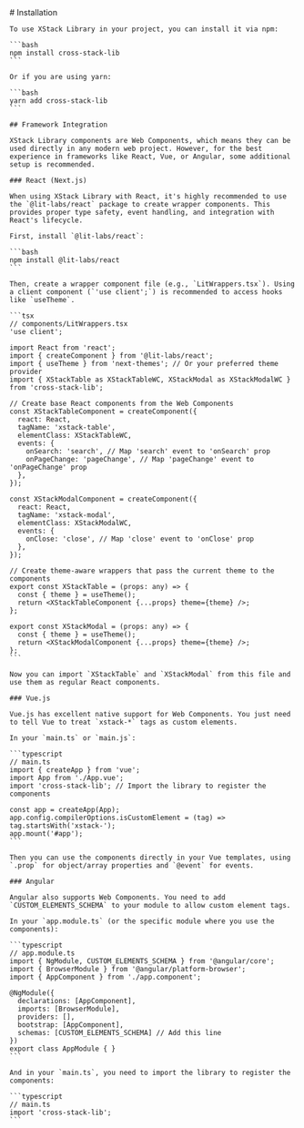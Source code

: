 
<PageTransition>
  <div className="prose dark:prose-invert">
    # Installation

    To use XStack Library in your project, you can install it via npm:

    ```bash
    npm install cross-stack-lib
    ```

    Or if you are using yarn:

    ```bash
    yarn add cross-stack-lib
    ```

    ## Framework Integration

    XStack Library components are Web Components, which means they can be used directly in any modern web project. However, for the best experience in frameworks like React, Vue, or Angular, some additional setup is recommended.

    ### React (Next.js)

    When using XStack Library with React, it's highly recommended to use the `@lit-labs/react` package to create wrapper components. This provides proper type safety, event handling, and integration with React's lifecycle.

    First, install `@lit-labs/react`:

    ```bash
    npm install @lit-labs/react
    ```

    Then, create a wrapper component file (e.g., `LitWrappers.tsx`). Using a client component (`'use client';`) is recommended to access hooks like `useTheme`.

    ```tsx
    // components/LitWrappers.tsx
    'use client';

    import React from 'react';
    import { createComponent } from '@lit-labs/react';
    import { useTheme } from 'next-themes'; // Or your preferred theme provider
    import { XStackTable as XStackTableWC, XStackModal as XStackModalWC } from 'cross-stack-lib';

    // Create base React components from the Web Components
    const XStackTableComponent = createComponent({
      react: React,
      tagName: 'xstack-table',
      elementClass: XStackTableWC,
      events: {
        onSearch: 'search', // Map 'search' event to 'onSearch' prop
        onPageChange: 'pageChange', // Map 'pageChange' event to 'onPageChange' prop
      },
    });

    const XStackModalComponent = createComponent({
      react: React,
      tagName: 'xstack-modal',
      elementClass: XStackModalWC,
      events: {
        onClose: 'close', // Map 'close' event to 'onClose' prop
      },
    });

    // Create theme-aware wrappers that pass the current theme to the components
    export const XStackTable = (props: any) => {
      const { theme } = useTheme();
      return <XStackTableComponent {...props} theme={theme} />;
    };

    export const XStackModal = (props: any) => {
      const { theme } = useTheme();
      return <XStackModalComponent {...props} theme={theme} />;
    };
    ```

    Now you can import `XStackTable` and `XStackModal` from this file and use them as regular React components.

    ### Vue.js

    Vue.js has excellent native support for Web Components. You just need to tell Vue to treat `xstack-*` tags as custom elements.

    In your `main.ts` or `main.js`:

    ```typescript
    // main.ts
    import { createApp } from 'vue';
    import App from './App.vue';
    import 'cross-stack-lib'; // Import the library to register the components

    const app = createApp(App);
    app.config.compilerOptions.isCustomElement = (tag) => tag.startsWith('xstack-');
    app.mount('#app');
    ```

    Then you can use the components directly in your Vue templates, using `.prop` for object/array properties and `@event` for events.

    ### Angular

    Angular also supports Web Components. You need to add `CUSTOM_ELEMENTS_SCHEMA` to your module to allow custom element tags.

    In your `app.module.ts` (or the specific module where you use the components):

    ```typescript
    // app.module.ts
    import { NgModule, CUSTOM_ELEMENTS_SCHEMA } from '@angular/core';
    import { BrowserModule } from '@angular/platform-browser';
    import { AppComponent } from './app.component';

    @NgModule({
      declarations: [AppComponent],
      imports: [BrowserModule],
      providers: [],
      bootstrap: [AppComponent],
      schemas: [CUSTOM_ELEMENTS_SCHEMA] // Add this line
    })
    export class AppModule { }
    ```

    And in your `main.ts`, you need to import the library to register the components:

    ```typescript
    // main.ts
    import 'cross-stack-lib';
    ```

  </div>
</PageTransition>